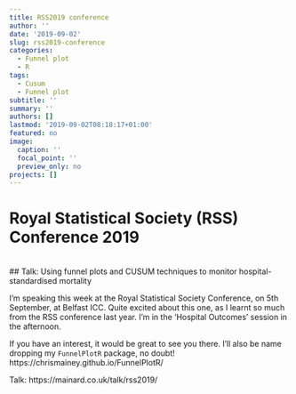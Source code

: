 ```yaml
---
title: RSS2019 conference
author: ''
date: '2019-09-02'
slug: rss2019-conference
categories:
  - Funnel plot
  - R
tags:
  - Cusum
  - Funnel plot
subtitle: ''
summary: ''
authors: []
lastmod: '2019-09-02T08:18:17+01:00'
featured: no
image:
  caption: ''
  focal_point: ''
  preview_only: no
projects: []
---
```



# Royal Statistical Society (RSS) Conference 2019
<br>
## Talk: Using funnel plots and CUSUM techniques to monitor hospital-standardised mortality

I'm speaking this week at the Royal Statistical Society Conference, on 5th September, at Belfast ICC.
Quite excited about this one, as I learnt so much from the RSS conference last year.  I'm in the 'Hospital Outcomes' session in the afternoon.

If you have an interest, it would be great to see you there.  I'll also be name dropping my `FunnelPlotR` package, no doubt! https://chrismainey.github.io/FunnelPlotR/

Talk: https://mainard.co.uk/talk/rss2019/
